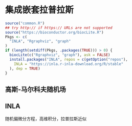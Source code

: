 # 集成嵌套拉普拉斯 {#inla}

```r
source("common.R")
## try http:// if https:// URLs are not supported
source("https://bioconductor.org/biocLite.R")
Pkgs <- c(
  "INLA", "Rgraphviz", "graph"
)
if (length(setdiff(Pkgs, .packages(TRUE))) > 0) {
  biocLite(c("Rgraphviz", "graph"), ask = FALSE)
  install.packages("INLA", repos = c(getOption("repos"),
    INLA = "https://inla.r-inla-download.org/R/stable"
  ), dep = TRUE)
}
```


## 高斯-马尔科夫随机场


## INLA

随机偏微分方程，高维积分，拉普拉斯近似

